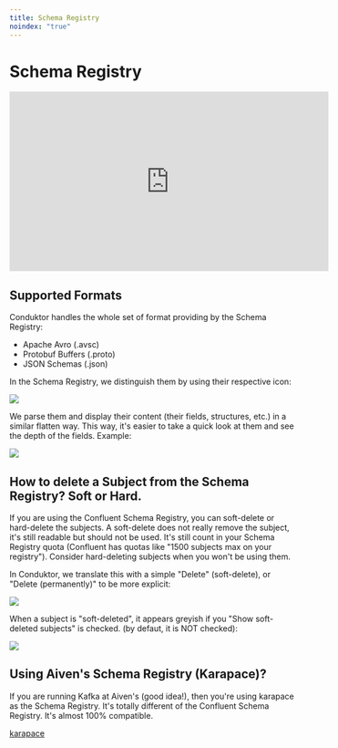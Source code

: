 ```yaml
---
title: Schema Registry
noindex: "true"
---
```


# Schema Registry

<iframe width="560" height="315" src="https://www.youtube.com/embed/qE_rcDm2H3w" title="YouTube video player" frameBorder="0" allow="accelerometer; autoplay; clipboard-write; encrypted-media; gyroscope; picture-in-picture" allowFullScreen></iframe>

## Supported Formats

Conduktor handles the whole set of format providing by the Schema Registry:

- Apache Avro (.avsc)
- Protobuf Buffers (.proto)
- JSON Schemas (.json)

In the Schema Registry, we distinguish them by using their respective icon:

![](../../assets/screenshot-2021-02-01-at-16.46.24.png)

We parse them and display their content (their fields, structures, etc.) in a similar flatten way. This way, it's easier to take a quick look at them and see the depth of the fields. Example:

![](../../assets/screenshot-2021-02-01-at-16.51.29.png)

## How to delete a Subject from the Schema Registry? Soft or Hard.

If you are using the Confluent Schema Registry, you can soft-delete or hard-delete the subjects. A soft-delete does not really remove the subject, it's still readable but should not be used. It's still count in your Schema Registry quota (Confluent has quotas like "1500 subjects max on your registry"). Consider hard-deleting subjects when you won't be using them.

In Conduktor, we translate this with a simple "Delete" (soft-delete), or "Delete (permanently)" to be more explicit:

![](../../assets/screenshot-2021-02-01-at-16.52.34.png)

When a subject is "soft-deleted", it appears greyish if you "Show soft-deleted subjects" is checked. (by defaut, it is NOT checked):

![](../../assets/screenshot-2021-02-01-at-16.55.40.png)

## Using Aiven's Schema Registry (Karapace)?

If you are running Kafka at Aiven's (good idea!), then you're using karapace as the Schema Registry. It's totally different of the Confluent Schema Registry. It's almost 100% compatible.

[karapace](https://github.com/aiven/karapace)
